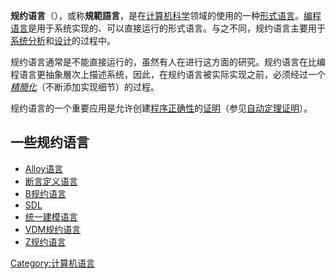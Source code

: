 {{unreferenced|time=2014-01-12T05:06:38+00:00}}
{{NoteTA
|1=zh-cn:规约;zh-tw:規格;
}}
'''规约语言'''（{{lang-en|'''Specification language'''}}），或称'''規範語言'''，是在[[计算机科学|计算机科学]]领域的使用的一种[[形式语言|形式语言]]。[[编程语言|编程语言]]是用于系统实现的、可以直接运行的形式语言。与之不同，规约语言主要用于[[系统分析|系统分析]]和[[设计|设计]]的过程中。

规约语言通常是不能直接运行的，虽然有人在进行这方面的研究。规约语言在比编程语言更抽象層次上描述系统，因此，在规约语言被实际实现之前，必须经过一个''[[精簡化|精簡化]]''（不断添加实现细节）的过程。

规约语言的一个重要应用是允许创建[[程序正确性|程序正确性]]的[[证明|证明]]（参见[[自动定理证明|自动定理证明]]）。

==一些规约语言==
*[[Alloy语言|Alloy语言]]
*[[断言定义语言|断言定义语言]]
*[[B规约语言|B规约语言]]
*[[规约和设计语言|SDL]]
*[[统一建模语言|统一建模语言]]
*[[VDM规约语言|VDM规约语言]]
*[[Z规约语言|Z规约语言]]

{{计算机语言}}

{{compu-stub}}
[[Category:计算机语言|Category:计算机语言]]